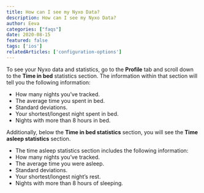 ```yaml
---
title: How can I see my Nyxo Data?
description: How can I see my Nyxo Data?
author: Eeva
categories: ["faqs"]
date: 2020-08-15
featured: false
tags: ['ios']
relatedArticles: ['configuration-options']
---
```

To see your Nyxo data and statistics, go to the **Profile** tab and scroll down to the **Time in bed** statistics section. The information within that section will tell you the following information:

+ How many nights you’ve tracked.
+ The average time you spent in bed.
+ Standard deviations.
+ Your shortest/longest night spent in bed.
+ Nights with more than 8 hours in bed.

Additionally, below the **Time in bed statistics** section, you will see the **Time asleep statistics** section.

+ The time asleep statistics section includes the following information: 
+ How many nights you’ve tracked.
+ The average time you were asleep.
+ Standard deviations.
+ Your shortest/longest night’s rest.
+ Nights with more than 8 hours of sleeping.
